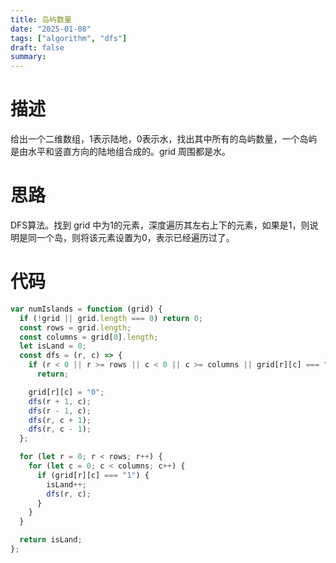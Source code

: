 ```yaml
---
title: 岛屿数量
date: "2025-01-08"
tags: ["algorithm", "dfs"]
draft: false
summary:
---
```


# 描述

给出一个二维数组，1表示陆地，0表示水，找出其中所有的岛屿数量，一个岛屿是由水平和竖直方向的陆地组合成的。grid 周围都是水。



# 思路

DFS算法。找到 grid 中为1的元素，深度遍历其左右上下的元素，如果是1，则说明是同一个岛，则将该元素设置为0，表示已经遍历过了。


# 代码

```js
var numIslands = function (grid) {
  if (!grid || grid.length === 0) return 0;
  const rows = grid.length;
  const columns = grid[0].length;
  let isLand = 0;
  const dfs = (r, c) => {
    if (r < 0 || r >= rows || c < 0 || c >= columns || grid[r][c] === "0")
      return;

    grid[r][c] = "0";
    dfs(r + 1, c);
    dfs(r - 1, c);
    dfs(r, c + 1);
    dfs(r, c - 1);
  };

  for (let r = 0; r < rows; r++) {
    for (let c = 0; c < columns; c++) {
      if (grid[r][c] === "1") {
        isLand++;
        dfs(r, c);
      }
    }
  }

  return isLand;
};

```
